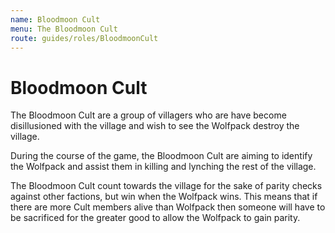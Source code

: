 ```yaml
---
name: Bloodmoon Cult
menu: The Bloodmoon Cult
route: guides/roles/BloodmoonCult
---
```


# Bloodmoon Cult

The Bloodmoon Cult are a group of villagers who are have become disillusioned with the village and wish to see the Wolfpack destroy the village.

During the course of the game, the Bloodmoon Cult are aiming to identify the Wolfpack and assist them in killing and lynching the rest of the village.

The Bloodmoon Cult count towards the village for the sake of parity checks against other factions, but win when the Wolfpack wins. This means that if there are more Cult members alive than Wolfpack then someone will have to be sacrificed for the greater good to allow the Wolfpack to gain parity.
